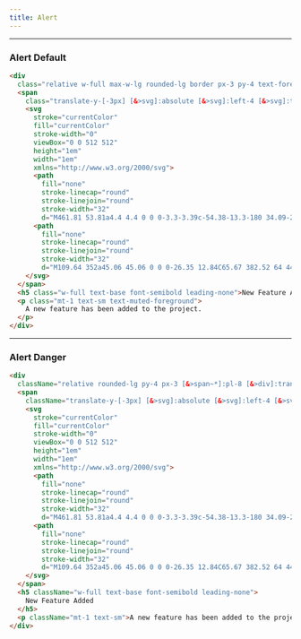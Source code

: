 ```yaml
---
title: Alert
---
```


---


### Alert Default

<AlertDefault />

```html title="alert.html"
<div
  class="relative w-full max-w-lg rounded-lg border px-3 py-4 text-foreground [&>div]:translate-y-[-3px] [&>span~*]:pl-8 [&>svg]:text-foreground">
  <span
    class="translate-y-[-3px] [&>svg]:absolute [&>svg]:left-4 [&>svg]:top-4 [&>svg]:h-5 [&>svg]:w-5">
    <svg
      stroke="currentColor"
      fill="currentColor"
      stroke-width="0"
      viewBox="0 0 512 512"
      height="1em"
      width="1em"
      xmlns="http://www.w3.org/2000/svg">
      <path
        fill="none"
        stroke-linecap="round"
        stroke-linejoin="round"
        stroke-width="32"
        d="M461.81 53.81a4.4 4.4 0 0 0-3.3-3.39c-54.38-13.3-180 34.09-248.13 102.17a294.9 294.9 0 0 0-33.09 39.08c-21-1.9-42-.3-59.88 7.5-50.49 22.2-65.18 80.18-69.28 105.07a9 9 0 0 0 9.8 10.4l81.07-8.9a180.29 180.29 0 0 0 1.1 18.3 18.15 18.15 0 0 0 5.3 11.09l31.39 31.39a18.15 18.15 0 0 0 11.1 5.3 179.91 179.91 0 0 0 18.19 1.1l-8.89 81a9 9 0 0 0 10.39 9.79c24.9-4 83-18.69 105.07-69.17 7.8-17.9 9.4-38.79 7.6-59.69a293.91 293.91 0 0 0 39.19-33.09c68.38-68 115.47-190.86 102.37-247.95zM298.66 213.67a42.7 42.7 0 1 1 60.38 0 42.65 42.65 0 0 1-60.38 0z"></path>
      <path
        fill="none"
        stroke-linecap="round"
        stroke-linejoin="round"
        stroke-width="32"
        d="M109.64 352a45.06 45.06 0 0 0-26.35 12.84C65.67 382.52 64 448 64 448s65.52-1.67 83.15-19.31A44.73 44.73 0 0 0 160 402.32"></path>
    </svg>
  </span>
  <h5 class="w-full text-base font-semibold leading-none">New Feature Added</h5>
  <p class="mt-1 text-sm text-muted-foreground">
    A new feature has been added to the project.
  </p>
</div>
```

---

### Alert Danger

<AlertDanger />

```html title="alert-danger.html"
<div
  className="relative rounded-lg py-4 px-3 [&>span~*]:pl-8 [&>div]:translate-y-[-3px] border border-danger text-danger [&>svg]:text-danger w-full max-w-lg">
  <span
    className="translate-y-[-3px] [&>svg]:absolute [&>svg]:left-4 [&>svg]:top-4 [&>svg]:h-5 [&>svg]:w-5">
    <svg
      stroke="currentColor"
      fill="currentColor"
      stroke-width="0"
      viewBox="0 0 512 512"
      height="1em"
      width="1em"
      xmlns="http://www.w3.org/2000/svg">
      <path
        fill="none"
        stroke-linecap="round"
        stroke-linejoin="round"
        stroke-width="32"
        d="M461.81 53.81a4.4 4.4 0 0 0-3.3-3.39c-54.38-13.3-180 34.09-248.13 102.17a294.9 294.9 0 0 0-33.09 39.08c-21-1.9-42-.3-59.88 7.5-50.49 22.2-65.18 80.18-69.28 105.07a9 9 0 0 0 9.8 10.4l81.07-8.9a180.29 180.29 0 0 0 1.1 18.3 18.15 18.15 0 0 0 5.3 11.09l31.39 31.39a18.15 18.15 0 0 0 11.1 5.3 179.91 179.91 0 0 0 18.19 1.1l-8.89 81a9 9 0 0 0 10.39 9.79c24.9-4 83-18.69 105.07-69.17 7.8-17.9 9.4-38.79 7.6-59.69a293.91 293.91 0 0 0 39.19-33.09c68.38-68 115.47-190.86 102.37-247.95zM298.66 213.67a42.7 42.7 0 1 1 60.38 0 42.65 42.65 0 0 1-60.38 0z"></path>
      <path
        fill="none"
        stroke-linecap="round"
        stroke-linejoin="round"
        stroke-width="32"
        d="M109.64 352a45.06 45.06 0 0 0-26.35 12.84C65.67 382.52 64 448 64 448s65.52-1.67 83.15-19.31A44.73 44.73 0 0 0 160 402.32"></path>
    </svg>
  </span>
  <h5 className="w-full text-base font-semibold leading-none">
    New Feature Added
  </h5>
  <p className="mt-1 text-sm">A new feature has been added to the project.</p>
</div>
```
